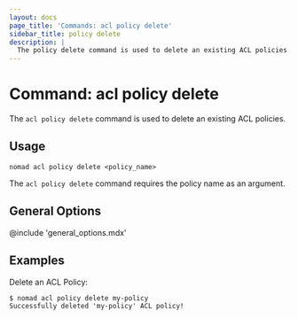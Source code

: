 ```yaml
---
layout: docs
page_title: 'Commands: acl policy delete'
sidebar_title: policy delete
description: |
  The policy delete command is used to delete an existing ACL policies.
---
```


# Command: acl policy delete

The `acl policy delete` command is used to delete an existing ACL policies.

## Usage

```plaintext
nomad acl policy delete <policy_name>
```

The `acl policy delete` command requires the policy name as an argument.

## General Options

@include 'general_options.mdx'

## Examples

Delete an ACL Policy:

```shell
$ nomad acl policy delete my-policy
Successfully deleted 'my-policy' ACL policy!
```
